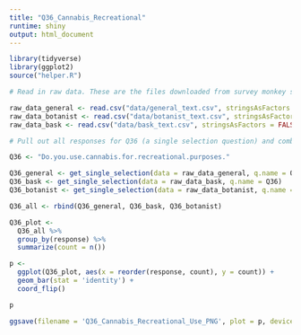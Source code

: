 ```yaml
---
title: "Q36_Cannabis_Recreational"
runtime: shiny
output: html_document
---
```



```r
library(tidyverse)
library(ggplot2)
source("helper.R")
```


```r
# Read in raw data. These are the files downloaded from survey monkey saved as a .csv

raw_data_general <- read.csv("data/general_text.csv", stringsAsFactors = FALSE)
raw_data_botanist <- read.csv("data/botanist_text.csv", stringsAsFactors = FALSE)
raw_data_bask <- read.csv("data/bask_text.csv", stringsAsFactors = FALSE)

```


```r
# Pull out all responses for Q36 (a single selection question) and combine

Q36 <- "Do.you.use.cannabis.for.recreational.purposes."

Q36_general <- get_single_selection(data = raw_data_general, q.name = Q36)
Q36_bask <- get_single_selection(data = raw_data_bask, q.name = Q36)
Q36_botanist <- get_single_selection(data = raw_data_botanist, q.name = Q36)

Q36_all <- rbind(Q36_general, Q36_bask, Q36_botanist)

```

```r

Q36_plot <- 
  Q36_all %>%
  group_by(response) %>%
  summarize(count = n())

p <- 
  ggplot(Q36_plot, aes(x = reorder(response, count), y = count)) +
  geom_bar(stat = 'identity') + 
  coord_flip()

p

```
```r

ggsave(filename = 'Q36_Cannabis_Recreational_Use_PNG', plot = p, device = 'png')

```


